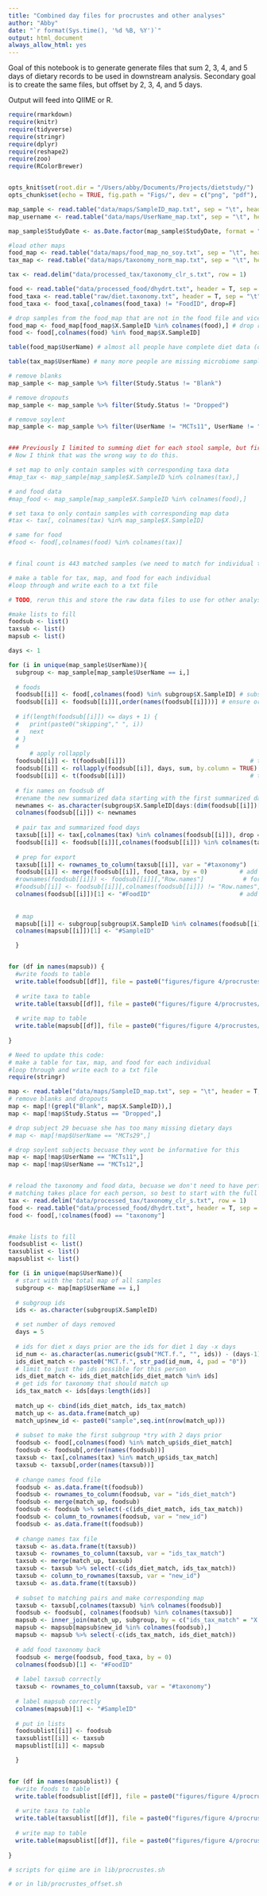 ```yaml
---
title: "Combined day files for procrustes and other analyses"
author: "Abby"
date: "`r format(Sys.time(), '%d %B, %Y')`"
output: html_document
always_allow_html: yes
---
```


Goal of this notebook is to generate generate files that sum 2, 3, 4, and 5 days of dietary records to be used in downstream analysis.
Secondary goal is to create the same files, but offset by 2, 3, 4, and 5 days.

Output will feed into QIIME or R.

```r

require(rmarkdown)
require(knitr)
require(tidyverse)
require(stringr)
require(dplyr)
require(reshape2)
require(zoo)
require(RColorBrewer)


opts_knit$set(root.dir = "/Users/abby/Documents/Projects/dietstudy/")
opts_chunk$set(echo = TRUE, fig.path = "Figs/", dev = c("png", "pdf"), dpi = 300)

```

```r
map_sample <- read.table("data/maps/SampleID_map.txt", sep = "\t", header = T, comment = "")
map_username <- read.table("data/maps/UserName_map.txt", sep = "\t", header = T, comment = "")

map_sample$StudyDate <- as.Date.factor(map_sample$StudyDate, format = "%m/%d/%y")

#load other maps
food_map <- read.table("data/maps/food_map_no_soy.txt", sep = "\t", header = T, comment = "")
tax_map <- read.table("data/maps/taxonomy_norm_map.txt", sep = "\t", header = T, comment = "")


```

```r
tax <- read.delim("data/processed_tax/taxonomy_clr_s.txt", row = 1)

food <- read.table("data/processed_food/dhydrt.txt", header = T, sep = "\t", comment = "", row = 1)
food_taxa <- read.table("raw/diet.taxonomy.txt", header = T, sep = "\t", comment = "", row = 3)
food_taxa <- food_taxa[,colnames(food_taxa) != "FoodID", drop=F]

# drop samples from the food_map that are not in the food file and vice versa to drop soylents
food_map <- food_map[food_map$X.SampleID %in% colnames(food),] # drop rows
food <- food[,colnames(food) %in% food_map$X.SampleID]

table(food_map$UserName) # almost all people have complete diet data (only 3 incomplete timelines)

table(tax_map$UserName) # many more people are missing microbiome samples
```

```r

# remove blanks
map_sample <- map_sample %>% filter(Study.Status != "Blank")

# remove dropouts
map_sample <- map_sample %>% filter(Study.Status != "Dropped")

# remove soylent
map_sample <- map_sample %>% filter(UserName != "MCTs11", UserName != "MCTs12")


### Previously I limited to summing diet for each stool sample, but first limited only to days when there were pairs of diet/stool
# Now I think that was the wrong way to do this.

# set map to only contain samples with corresponding taxa data
#map_tax <- map_sample[map_sample$X.SampleID %in% colnames(tax),]

# and food data
#map_food <- map_sample[map_sample$X.SampleID %in% colnames(food),]

# set taxa to only contain samples with corresponding map data
#tax <- tax[, colnames(tax) %in% map_sample$X.SampleID]

# same for food
#food <- food[,colnames(food) %in% colnames(tax)]


# final count is 443 matched samples (we need to match for individual tests below, but do we really need matched for smry level?)

```


```r
# make a table for tax, map, and food for each individual
#loop through and write each to a txt file

# TODO, rerun this and store the raw data files to use for other analysis instead of over writing them!

#make lists to fill
foodsub <- list()
taxsub <- list()
mapsub <- list()

days <- 1

for (i in unique(map_sample$UserName)){
  subgroup <- map_sample[map_sample$UserName == i,]
  
  # foods
  foodsub[[i]] <- food[,colnames(food) %in% subgroup$X.SampleID] # subset to one username
  foodsub[[i]] <- foodsub[[i]][,order(names(foodsub[[i]]))] # ensure order is sequential by day
  
  # if(length(foodsub[[i]]) <= days + 1) {
  #   print(paste0("skipping"," ", i))
  #   next
  # }
  # 
      # apply rollapply
  foodsub[[i]] <- t(foodsub[[i]])                                   # transpose for the rollapply function
  foodsub[[i]] <- rollapply(foodsub[[i]], days, sum, by.column = TRUE) # apply rollapply function
  foodsub[[i]] <- t(foodsub[[i]])                                   # transpose back
  
  # fix names on foodsub df
  #rename the new summarized data starting with the first summarized day's name
  newnames <- as.character(subgroup$X.SampleID[days:(dim(foodsub[[i]])[2]+(days-1))])
  colnames(foodsub[[i]]) <- newnames 
  
  # pair tax and summarized food days
  taxsub[[i]] <- tax[,colnames(tax) %in% colnames(foodsub[[i]]), drop = F]  # subset to match the foodsub ids
  foodsub[[i]] <- foodsub[[i]][,colnames(foodsub[[i]]) %in% colnames(taxsub[[i]])] # do the same to match the taxsub ids
  
  # prep for export
  taxsub[[i]] <- rownames_to_column(taxsub[[i]], var = "#taxonomy")
  foodsub[[i]] <- merge(foodsub[[i]], food_taxa, by = 0)         # add taxonomy information back to each df
  #rownames(foodsub[[i]]) <- foodsub[[i]][,"Row.names"]           # format for export
  #foodsub[[i]] <- foodsub[[i]][,colnames(foodsub[[i]]) != "Row.names", drop = F]  # format for export
  colnames(foodsub[[i]])[1] <- "#FoodID"                         # add name for export
  
  
  # map
  mapsub[[i]] <- subgroup[subgroup$X.SampleID %in% colnames(foodsub[[i]]),] # subset to match the foodsub ids
  colnames(mapsub[[i]])[1] <- "#SampleID"

  }


for (df in names(mapsub)) {
  #write foods to table
  write.table(foodsub[[df]], file = paste0("figures/figure 4/procrustes/data_username/", df, "_food", ".txt"), sep = "\t", quote = F,  row.names = F, col.names = T)
  
  # write taxa to table
  write.table(taxsub[[df]], file = paste0("figures/figure 4/procrustes/data_username/", df, "_tax", ".txt"), sep = "\t", quote = F,  row.names = F, col.names = T)
  
  # write map to table
  write.table(mapsub[[df]], file = paste0("figures/figure 4/procrustes/data_username/", df, "_map", ".txt"), sep = "\t", quote = F,  row.names = F, col.names = T)
  
}


```


```r

# Need to update this code:
# make a table for tax, map, and food for each individual
#loop through and write each to a txt file
require(stringr)

map <- read.table("data/maps/SampleID_map.txt", sep = "\t", header = T, comment = "")
# remove blanks and dropouts
map <- map[!(grepl("Blank", map$X.SampleID)),]
map <- map[!map$Study.Status == "Dropped",]

# drop subject 29 becuase she has too many missing dietary days
# map <- map[!map$UserName == "MCTs29",]

# drop soylent subjects becuase they wont be informative for this
map <- map[!map$UserName == "MCTs11",]
map <- map[!map$UserName == "MCTs12",]


# reload the taxonomy and food data, becuase we don't need to have perfectly matching samples
# matching takes place for each person, so best to start with the full data
tax <- read.delim("data/processed_tax/taxonomy_clr_s.txt", row = 1)
food <- read.table("data/processed_food/dhydrt.txt", header = T, sep = "\t", comment = "", row.names = 1)
food <- food[,!colnames(food) == "taxonomy"]


#make lists to fill
foodsublist <- list()
taxsublist <- list()
mapsublist <- list()

for (i in unique(map$UserName)){
  # start with the total map of all samples
  subgroup <- map[map$UserName == i,]
  
  # subgroup ids
  ids <- as.character(subgroup$X.SampleID)

  # set number of days removed
  days = 5
  
  # ids for diet x days prior are the ids for diet 1 day -x days
  id_num <- as.character(as.numeric(gsub("MCT.f.", "", ids)) - (days-1))
  ids_diet_match <- paste0("MCT.f.", str_pad(id_num, 4, pad = "0"))
  # limit to just the ids possible for this person
  ids_diet_match <- ids_diet_match[ids_diet_match %in% ids]
  # get ids for taxonomy that should match up
  ids_tax_match <- ids[days:length(ids)]
  
  match_up <- cbind(ids_diet_match, ids_tax_match)
  match_up <- as.data.frame(match_up)
  match_up$new_id <- paste0("sample",seq.int(nrow(match_up)))
  
  # subset to make the first subgroup *try with 2 days prior
  foodsub <- food[,colnames(food) %in% match_up$ids_diet_match]
  foodsub <- foodsub[,order(names(foodsub))]
  taxsub <- tax[,colnames(tax) %in% match_up$ids_tax_match]
  taxsub <- taxsub[,order(names(taxsub))]
  
  # change names food file
  foodsub <- as.data.frame(t(foodsub))
  foodsub <- rownames_to_column(foodsub, var = "ids_diet_match")
  foodsub <- merge(match_up, foodsub)
  foodsub <- foodsub %>% select(-c(ids_diet_match, ids_tax_match))
  foodsub <- column_to_rownames(foodsub, var = "new_id")
  foodsub <- as.data.frame(t(foodsub))
  
  # change names tax file
  taxsub <- as.data.frame(t(taxsub))
  taxsub <- rownames_to_column(taxsub, var = "ids_tax_match")
  taxsub <- merge(match_up, taxsub)
  taxsub <- taxsub %>% select(-c(ids_diet_match, ids_tax_match))
  taxsub <- column_to_rownames(taxsub, var = "new_id")
  taxsub <- as.data.frame(t(taxsub))
  
  # subset to matching pairs and make corresponding map
  taxsub <- taxsub[,colnames(taxsub) %in% colnames(foodsub)]
  foodsub <- foodsub[, colnames(foodsub) %in% colnames(taxsub)]
  mapsub <- inner_join(match_up, subgroup, by = c("ids_tax_match" = "X.SampleID"))
  mapsub <- mapsub[mapsub$new_id %in% colnames(foodsub),]
  mapsub <- mapsub %>% select(-c(ids_tax_match, ids_diet_match))
  
  # add food taxonomy back
  foodsub <- merge(foodsub, food_taxa, by = 0)
  colnames(foodsub)[1] <- "#FoodID"
  
  # label taxsub correctly
  taxsub <- rownames_to_column(taxsub, var = "#taxonomy")
  
  # label mapsub correctly
  colnames(mapsub)[1] <- "#SampleID"
  
  # put in lists
  foodsublist[[i]] <- foodsub
  taxsublist[[i]] <- taxsub
  mapsublist[[i]] <- mapsub

  }


for (df in names(mapsublist)) {
  #write foods to table
  write.table(foodsublist[[df]], file = paste0("figures/figure 4/procrustes/data_username_offset/", df, "_food", ".txt"), sep = "\t", quote = F,  row.names = F, col.names = T)
  
  # write taxa to table
  write.table(taxsublist[[df]], file = paste0("figures/figure 4/procrustes/data_username_offset/", df, "_tax", ".txt"), sep = "\t", quote = F,  row.names = F, col.names = T)
  
  # write map to table
  write.table(mapsublist[[df]], file = paste0("figures/figure 4/procrustes/data_username_offset/", df, "_map", ".txt"), sep = "\t", quote = F,  row.names = F, col.names = T)
  
}


```

```r

# scripts for qiime are in lib/procrustes.sh

# or in lib/procrustes_offset.sh


```



